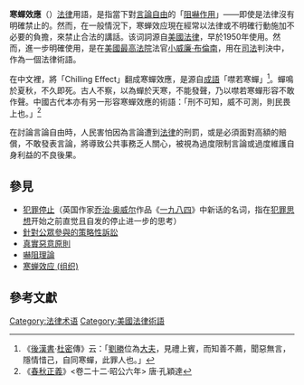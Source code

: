 {{Expand language|1=en|time=2022-01-02T22:14:57+00:00}}
{{Otheruses|subject=法律術語|other=其他含義|寒蟬效應 (消歧義)}}
'''寒蟬效應'''（{{lang-en|Chilling Effect}}）[[法律|法律]]用語，是指當下對[[言論自由|言論自由]]的「[[嚇阻理論|阻嚇作用]]」——即使是法律沒有明確禁止的。然而，在一般情況下，寒蝉效应現在經常以法律或不明確行動施加不必要的負擔，來禁止合法的講話。该词詞源自[[美國法律|美國法律]]，早於1950年使用。然而，進一步明確使用，是在[[美國最高法院|美國最高法院]]法官[[小威廉·布倫南|小威廉·布倫南]]，用在[[司法|司法]]判決中，作為一個法律術語。

在中文裡，將「Chilling Effect」翻成寒蟬效應，是源自[[成語|成語]]「噤若寒蟬」<ref>《[[後漢書|後漢書]]‧[[杜密|杜密]]傳》云：「[[劉勝|劉勝]]位為[[大夫|大夫]]，見禮上賓，而知善不薦，聞惡無言，隱情惜己，自同寒蟬，此罪人也。」</ref>。蟬鳴於夏秋，不久即死。古人不察，以為蟬於天寒，不能發聲，乃以噤若寒蟬形容不敢作聲。中國古代本亦有另一形容寒蟬效應的術語：「刑不可知，威不可測，則民畏上也。」<ref>《[[五經正義|春秋正義]]》<卷二十二·昭公六年> 唐·孔穎達</ref>

在討論言論自由時，人民害怕因為言論遭到[[法律|法律]]的刑罰，或是必須面對高額的賠償，不敢發表言論，將導致公共事務乏人關心，被視為過度限制言論或過度維護自身利益的不良後果。

== 參見 ==
* [[犯罪停止|犯罪停止]]（英国作家[[喬治·歐威爾|乔治·奥威尔]]作品《[[一九八四|一九八四]]》中新话的名词，指在[[犯罪思想|犯罪思想]]开始之前直觉且自发的停止进一步的思考）
* [[針對公眾參與的策略性訴訟|針對公眾參與的策略性訴訟]]
* [[真實惡意原則|真實惡意原則]]
* [[嚇阻理論|嚇阻理論]]
* [[寒蝉效应_(组织)|寒蝉效应 (组织)]]

== 參考文獻 ==
{{reflist|30em}}

{{Society-stub}}
[[Category:法律术语|Category:法律术语]]
[[Category:美國法律術語|Category:美國法律術語]]